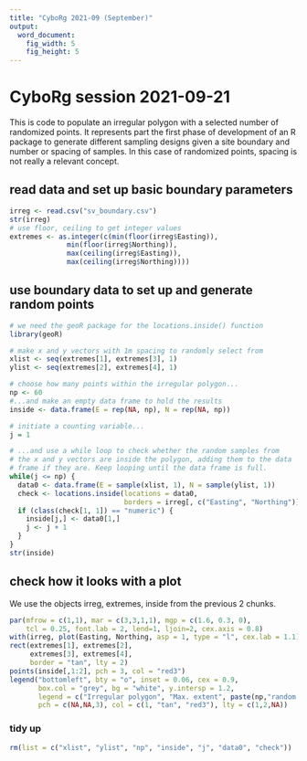 ---
title: "CyboRg 2021-09 (September)"
output: 
  word_document: 
    fig_width: 5
    fig_height: 5
---

# CyboRg session 2021-09-21

This is code to populate an irregular polygon with a selected number of randomized points. It represents part the first phase of development of an R package to generate different sampling designs given a site boundary and number or spacing of samples. In this case of randomized points, spacing is not really a relevant concept.

## read data and set up basic boundary parameters
```{r}
irreg <- read.csv("sv_boundary.csv")
str(irreg)
# use floor, ceiling to get integer values
extremes <- as.integer(c(min(floor(irreg$Easting)),
              min(floor(irreg$Northing)),
              max(ceiling(irreg$Easting)),
              max(ceiling(irreg$Northing))))
```

## use boundary data to set up and generate random points
```{r message=FALSE, warning=FALSE}
# we need the geoR package for the locations.inside() function
library(geoR)

# make x and y vectors with 1m spacing to randomly select from
xlist <- seq(extremes[1], extremes[3], 1)
ylist <- seq(extremes[2], extremes[4], 1)

# choose how many points within the irregular polygon...
np <- 60
#...and make an empty data frame to hold the results
inside <- data.frame(E = rep(NA, np), N = rep(NA, np))

# initiate a counting variable...
j = 1

# ...and use a while loop to check whether the random samples from
# the x and y vectors are inside the polygon, adding them to the data 
# frame if they are. Keep looping until the data frame is full.
while(j <= np) {
  data0 <- data.frame(E = sample(xlist, 1), N = sample(ylist, 1))
  check <- locations.inside(locations = data0,
                            borders = irreg[, c("Easting", "Northing")])
  if (class(check[1, 1]) == "numeric") {
    inside[j,] <- data0[1,]
    j <- j + 1
  }
}
str(inside)
```

## check how it looks with a plot

We use the objects irreg, extremes, inside from the previous 2 chunks.

```{r fig.height=5, fig.width=4}
par(mfrow = c(1,1), mar = c(3,3,1,1), mgp = c(1.6, 0.3, 0), 
    tcl = 0.25, font.lab = 2, lend=1, ljoin=2, cex.axis = 0.8)
with(irreg, plot(Easting, Northing, asp = 1, type = "l", cex.lab = 1.1))
rect(extremes[1], extremes[2], 
     extremes[3], extremes[4], 
     border = "tan", lty = 2)
points(inside[,1:2], pch = 3, col = "red3")
legend("bottomleft", bty = "o", inset = 0.06, cex = 0.9,
       box.col = "grey", bg = "white", y.intersp = 1.2,
       legend = c("Irregular polygon", "Max. extent", paste(np,"random points")),
       pch = c(NA,NA,3), col = c(1, "tan", "red3"), lty = c(1,2,NA))
```

### tidy up
```{r}
rm(list = c("xlist", "ylist", "np", "inside", "j", "data0", "check"))
```
